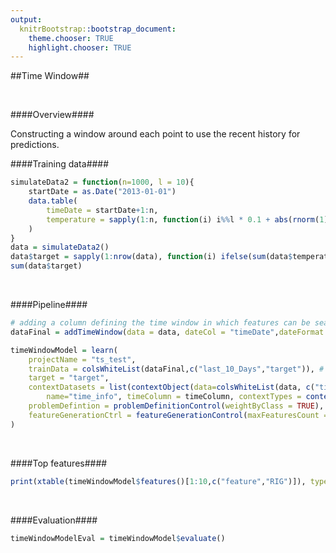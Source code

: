 ```yaml
---
output:
  knitrBootstrap::bootstrap_document:
    theme.chooser: TRUE
    highlight.chooser: TRUE
---
```


<!--
%\VignetteEngine{knitr::rmarkdown}
%\VignetteIndexEntry{timeSeries_timeWindow}
%\VignetteDepends{xtable}
-->

##Time Window##

<br>

####Overview####

Constructing a window around each point to use the recent history for predictions.
<br>

####Training data####
```r
simulateData2 = function(n=1000, l = 10){
	startDate = as.Date("2013-01-01")
	data.table(
		timeDate = startDate+1:n,
		temperature = sapply(1:n, function(i) i%%l * 0.1 + abs(rnorm(1))) 
	)
}
data = simulateData2()
data$target = sapply(1:nrow(data), function(i) ifelse(sum(data$temperature[(max(1, i-3):i)]) > 7, 1, 0)) 
sum(data$target)
```

<br>

####Pipeline####

```r
# adding a column defining the time window in which features can be searched for.   
dataFinal = addTimeWindow(data = data, dateCol = "timeDate",dateFormat = "%Y-%m-%d", window = 10, unit = "Days", includeUntil = TRUE, relativeTime = TRUE) 

timeWindowModel = learn(
	projectName = "ts_test", 
	trainData = colsWhiteList(dataFinal,c("last_10_Days","target")), # keeping only the time window and the label
	target = "target", 
	contextDatasets = list(contextObject(data=colsWhiteList(data, c("timeDate","temperature")), 
		name="time_info", timeColumn = timeColumn, contextTypes = contextTypesList(timeSeries = TRUE))), 
	problemDefintion = problemDefinitionControl(weightByClass = TRUE),
	featureGenerationCtrl = featureGenerationControl(maxFeaturesCount = list(25))
)
```

<br>

####Top features####

```r
print(xtable(timeWindowModel$features()[1:10,c("feature","RIG")]), type='html', comment=F) 
```

<br>

####Evaluation####

```r
timeWindowModelEval = timeWindowModel$evaluate()
```
